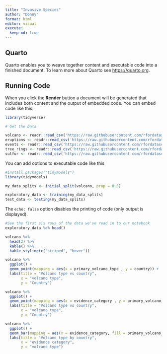 ```yaml
---
title: "Invasive Species"
author: "Donny"
format: html
editor: visual
execute:
  keep-md: true
---
```


## Quarto

Quarto enables you to weave together content and executable code into a finished document. To learn more about Quarto see <https://quarto.org>.

## Running Code

When you click the **Render** button a document will be generated that includes both content and the output of embedded code. You can embed code like this:

```r
library(tidyverse)

# Get the Data

volcano <- readr::read_csv('https://raw.githubusercontent.com/rfordatascience/tidytuesday/master/data/2020/2020-05-12/volcano.csv')
eruptions <- readr::read_csv('https://raw.githubusercontent.com/rfordatascience/tidytuesday/master/data/2020/2020-05-12/eruptions.csv')
events <- readr::read_csv('https://raw.githubusercontent.com/rfordatascience/tidytuesday/master/data/2020/2020-05-12/events.csv')
tree_rings <- readr::read_csv('https://raw.githubusercontent.com/rfordatascience/tidytuesday/master/data/2020/2020-05-12/tree_rings.csv')
sulfur <- readr::read_csv('https://raw.githubusercontent.com/rfordatascience/tidytuesday/master/data/2020/2020-05-12/sulfur.csv')


```

You can add options to executable code like this

```r
#install.packages("tidymodels")
library(tidymodels)

my_data_splits <- initial_split(volcano, prop = 0.5)

exploratory_data <- training(my_data_splits)
test_data <- testing(my_data_splits)
```

The `echo: false` option disables the printing of code (only output is displayed).

```r
#See the first six rows of the data we've read in to our notebook
exploratory_data %>% head()
```

```r
volcano %>% 
  head(2) %>% 
  kable() %>% 
  kable_styling(c("striped", "hover"))
```

```r
volcano %>%
  ggplot() +
  geom_point(mapping = aes(x = primary_volcano_type , y = country)) +
  labs(title = "Volcano type vs country",
       x = "volcano type",
       y = "Country")
```

```r
volcano %>%
  ggplot() +
  geom_point(mapping = aes(x = evidence_category , y = primary_volcano_type)) +
  labs(title = "Volcano type vs country",
       x = "volcano type",
       y = "Country")
```

```r
volcano %>%
  ggplot() +
  geom_bar(mapping = aes(x = evidence_category, fill = primary_volcano_type)) +
  labs(title = "Volcano type by country",
       x = "evidence category",
       y = "volcano type")
```
